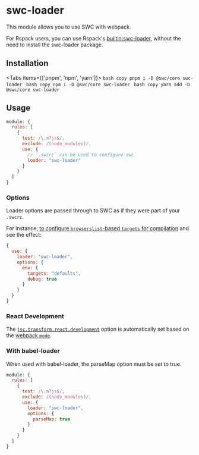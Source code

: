 
# swc-loader

This module allows you to use SWC with webpack.

For Rspack users, you can use Rspack's [builtin:swc-loader](https://rspack.dev/guide/features/builtin-swc-loader), without the need to install the swc-loader package.

## Installation

<Tabs items={['pnpm', 'npm', 'yarn']}>
  <Tab>
    ```bash copy
    pnpm i -D @swc/core swc-loader
    ```
  </Tab>
  <Tab>
    ```bash copy
    npm i -D @swc/core swc-loader
    ```
  </Tab>
  <Tab>
    ```bash copy
    yarn add -D @swc/core swc-loader
    ```
  </Tab>
</Tabs>

## Usage

```js filename="webpack.config.js" copy
module: {
  rules: [
    {
      test: /\.m?js$/,
      exclude: /(node_modules)/,
      use: {
        // `.swcrc` can be used to configure swc
        loader: "swc-loader"
      }
    }
  ]
}
```

### Options

Loader options are passed through to SWC as if they were part of your `.swcrc`.

For instance, [to configure `browserslist`-based `targets` for compilation](https://swc.rs/docs/configuration/compilation#env) and see the effect:

```js
{
  use: {
    loader: "swc-loader",
    options: {
      env: {
        targets: "defaults",
        debug: true
      }
    }
  }
}
```

### React Development

The [`jsc.transform.react.development`](/docs/configuration/compilation#jsctransformreactdevelopment) option is automatically set based on the [webpack `mode`](https://webpack.js.org/configuration/mode/).

### With babel-loader

When used with babel-loader, the parseMap option must be set to true.

```js filename="webpack.config.js" copy
module: {
  rules: [
    {
      test: /\.m?js$/,
      exclude: /(node_modules)/,
      use: {
        loader: "swc-loader",
        options: {
          parseMap: true
        }
      }
    }
  ]
}
```
